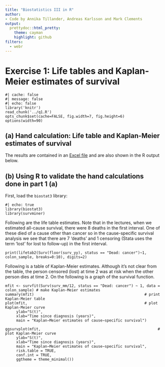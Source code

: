 ```yaml
---
title: "Biostatistics III in R"
author:
- Code by Annika Tillander, Andreas Karlsson and Mark Clements
output:
  prettydoc::html_pretty:
    theme: cayman
    highlight: github
filters:
  - webr
---
```


# Exercise 1: Life tables and Kaplan-Meier estimates of survival #

```webr-r
#| cache: false
#| message: false
#| echo: false
library('knitr')
read_chunk('../q1.R')
opts_chunk$set(cache=FALSE, fig.width=7, fig.height=6)
options(width=90)
```

## (a) Hand calculation: Life table and Kaplan-Meier estimates of survival ##

The results are contained in an [Excel file](exercise1.xls) and are also shown in the R
    output below.

## (b) Using R to validate the hand calculations done in part 1 (a) ##

First, load the `biostat3` library:

```webr-r
#| echo: true
library(biostat3)
library(survminer)
```

Following are the life table estimates. Note that in the lectures,
    when we estimated all-cause survival, there were 8 deaths in the
    first interval. One of these died of a cause other than cancer so in
    the cause-specific survival analysis we see that there are 7
    ‘deaths’ and 1 censoring (Stata uses the term ‘lost’ for lost
    to follow-up) in the first interval.

```webr-r
print(lifetab2(Surv(floor(surv_yy), status == "Dead: cancer")~1, colon_sample, breaks=0:10), digits=2)
```

Following is a table of Kaplan-Meier estimates. Although it’s not
    clear from the table, the person censored (lost) at time 2 was at
    risk when the other person dies at time 2. On the following is
    a graph of the survival function.

```webr-r
mfit <- survfit(Surv(surv_mm/12, status == "Dead: cancer") ~ 1, data = colon_sample) # make Kaplan-Meier estimates
summary(mfit)                                                  # print Kaplan-Meier table
plot(mfit,                                                     # plot Kaplan-Meier curve
     ylab="S(t)",
     xlab="Time since diagnosis (years)",
     main = "Kaplan−Meier estimates of cause−specific survival")

ggsurvplot(mfit,                                                     # plot Kaplan-Meier curve
     ylab="S(t)",
     xlab="Time since diagnosis (years)",
     main = "Kaplan−Meier estimates of cause−specific survival",
     risk.table = TRUE,
     conf.int = TRUE,
     ggtheme = theme_minimal())
```


